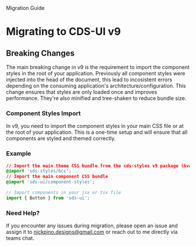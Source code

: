 
<Meta title="Getting Started/Migrating to CDS-UI v9" />

<Unstyled>
<PageTemplate>
<HeadingTemplate>Migration Guide</HeadingTemplate>

# Migrating to CDS-UI v9

## Breaking Changes

The main breaking change in v9 is the requirement to import the component styles in the root of your application. Previously all component
styles were injected into the head of the document, this lead to incosistent errors depending on the consuming application's architecture/configuration.
This change ensures that styles are only loaded once and improves performance. They're also minified and tree-shaken to reduce bundle size.

### Component Styles Import

In v9, you need to import the component styles in your main CSS file or at the root of your application. This is a one-time setup and will ensure that all components are styled and themed correctly.

### Example

```css
// Import the main theme CSS bundle from the cds-styles v9 package (Available themes are: bcc, tsc, and core each have a light and dark theme included)
@import 'sds-styles/bcc';
// Import the main component CSS bundle
@import 'sds-ui/component-styles';
```

```jsx
// Import components in your jsx or tsx file
import { Button } from 'sds-ui';
```

### Need Help?

If you encounter any issues during migration, please open an issue and assign it to nickpino.designs@gmail.com or reach out to me directly via teams chat.

</PageTemplate>
</Unstyled>
